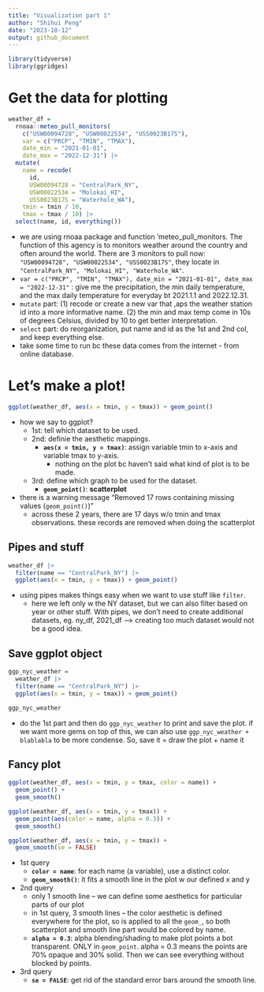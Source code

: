 ```yaml
---
title: "Visualization part 1"
author: "Shihui Peng"
date: "2023-10-12"
output: github_document
---
```

```r
library(tidyverse)
library(ggridges)
```

# Get the data for plotting 
```r
weather_df = 
  rnoaa::meteo_pull_monitors(
    c("USW00094728", "USW00022534", "USS0023B17S"),
    var = c("PRCP", "TMIN", "TMAX"), 
    date_min = "2021-01-01",
    date_max = "2022-12-31") |>
  mutate(
    name = recode(
      id, 
      USW00094728 = "CentralPark_NY", 
      USW00022534 = "Molokai_HI",
      USS0023B17S = "Waterhole_WA"),
    tmin = tmin / 10,
    tmax = tmax / 10) |>
  select(name, id, everything())
```
* we are using rnoaa package and function 'meteo_pull_monitors. The function of this agency is to monitors weather around the country and often around the world. There are 3 monitors to pull now: `"USW00094728", "USW00022534", "USS0023B17S"`, they locate in `"CentralPark_NY", "Molokai_HI", "Waterhole_WA"`.
* `var = c("PRCP", "TMIN", "TMAX"), date_min = "2021-01-01", date_max = "2022-12-31"` : give me the precipitation, the min daily temperature, and the max daily temperature for everyday bt 2021.1.1 and 2022.12.31. 
* `mutate` part: (1) recode or create a new var that ,aps the weather station id into a more informative name. (2) the min and max temp come in 10s of degrees Celsius, divided by 10 to get better interpretation.
* `select` part: do reorganization, put name and id as the 1st and 2nd col, and keep everything else.
* take some time to run bc these data comes from the internet - from online database.

# Let's make a plot!
```r
ggplot(weather_df, aes(x = tmin, y = tmax)) + geom_point()
```

* how we say to ggplot?
  * 1st: tell which dataset to be used.
  * 2nd: definie the aesthetic mappings.
    * **`aes(x = tmin, y = tmax)`**: assign variable tmin to x-axis and variable tmax to y-axis.
      * nothing on the plot bc haven't said what kind of plot is to be made.
  * 3rd: define which graph to be used for the dataset.
    * **`geom_point()`**: **scatterplot** 
* there is a warning message "Removed 17 rows containing missing values (`geom_point()`)"
  * across these 2 years, there are 17 days w/o tmin and tmax observations. these records are removed when doing the scatterplot

## Pipes and stuff
```r
weather_df |>  
  filter(name == "CentralPark_NY") |> 
  ggplot(aes(x = tmin, y = tmax)) + geom_point()
```
* using pipes makes things easy when we want to use stuff like `filter`.
  * here we left only w the NY dataset, but we can also filter based on year or other stuff. With pipes, we don't need to create additional datasets, eg. ny_df, 2021_df --> creating too much dataset would not be a good idea.
  
## Save ggplot object
```r
ggp_nyc_weather = 
  weather_df |>  
  filter(name == "CentralPark_NY") |> 
  ggplot(aes(x = tmin, y = tmax)) + geom_point()

ggp_nyc_weather
```
* do the 1st part and then do `ggp_nyc_weather` to print and save the plot. if we want more gems on top of this, we can also use `ggp_nyc_weather + blablabla` to be more condense. So, save it = draw the plot + name it

## Fancy plot
```r
ggplot(weather_df, aes(x = tmin, y = tmax, color = name)) + 
  geom_point() +
  geom_smooth()

ggplot(weather_df, aes(x = tmin, y = tmax)) + 
  geom_point(aes(color = name, alpha = 0.3)) +
  geom_smooth()

ggplot(weather_df, aes(x = tmin, y = tmax)) +
  geom_smooth(se = FALSE)
```

* 1st query
  * **`color = name`**: for each name (a variable), use a distinct color.
  * **`geom_smooth()`**: it fits a smooth line in the plot w our defined x and y
* 2nd query
  * only 1 smooth line -- we can define some aesthetics for particular parts of our plot
  * in 1st query, 3 smooth lines -- the color aesthetic is defined everywhere for the plot, so is applied to all the `geom_`, so both scatterplot and smooth line part would be colored by name.
  * **`alpha = 0.3`**: alpha blending/shading to make plot points a bot transparent. ONLY in `geom_point`. alpha = 0.3 means the points are 70% opaque and 30% solid. Then we can see everything without blocked by points.
* 3rd query
  * **`se = FALSE`**: get rid of the standard error bars around the smooth line.
  